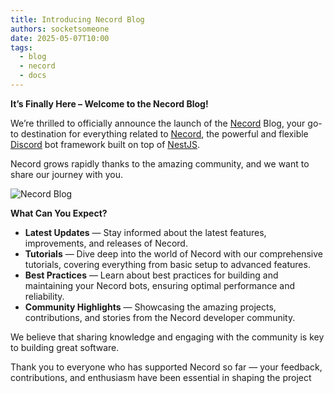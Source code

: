 ```yaml
---
title: Introducing Necord Blog
authors: socketsomeone
date: 2025-05-07T10:00
tags:
  - blog
  - necord
  - docs
---
```


**It’s Finally Here – Welcome to the Necord Blog!**

We’re thrilled to officially announce the launch of the [Necord](https://necord.org) Blog, your go-to destination for everything related to [Necord](https://necord.org), the powerful and flexible [Discord](https://discord.com) bot framework built on top of [NestJS](https://nestjs.com).

Necord grows rapidly thanks to the amazing community, and we want to share our journey with you.

<!-- truncate -->

![Necord Blog](./img/preview.png)

**What Can You Expect?**

- **Latest Updates** — Stay informed about the latest features, improvements, and releases of Necord.
- **Tutorials** — Dive deep into the world of Necord with our comprehensive tutorials, covering everything from basic setup to advanced features.
- **Best Practices** — Learn about best practices for building and maintaining your Necord bots, ensuring optimal performance and reliability.
- **Community Highlights** — Showcasing the amazing projects, contributions, and stories from the Necord developer community.

We believe that sharing knowledge and engaging with the community is key to building great software.

Thank you to everyone who has supported Necord so far — your feedback, contributions, and enthusiasm have been essential in shaping the project
